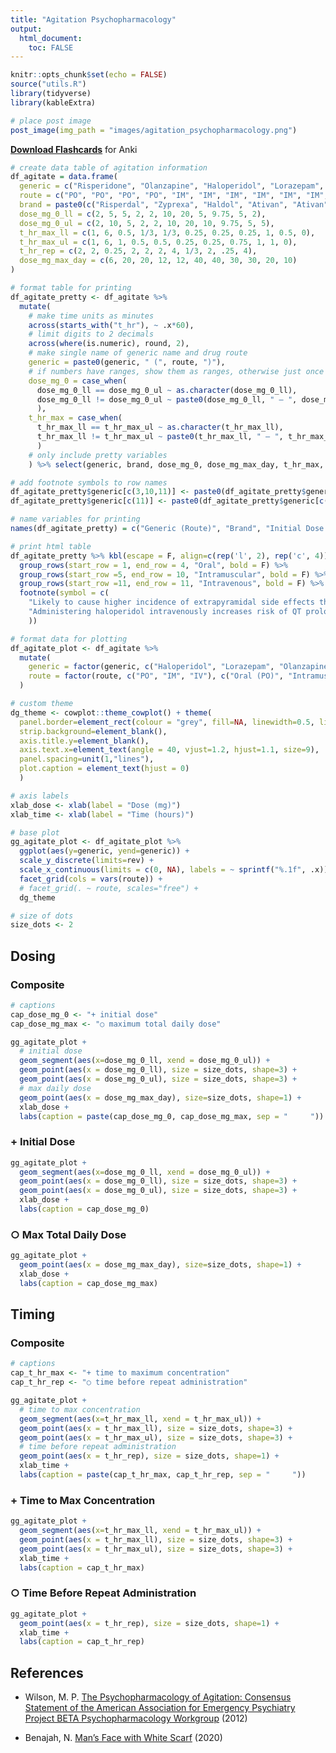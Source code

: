```yaml
---
title: "Agitation Psychopharmacology"
output:
  html_document:
    toc: FALSE
---
```


```r
knitr::opts_chunk$set(echo = FALSE)
source("utils.R")
library(tidyverse)
library(kableExtra)
```

```r
# place post image
post_image(img_path = "images/agitation_psychopharmacology.png")
```

**[Download Flashcards](flashcards/agitation_psychopharmacology.apkg)** for Anki

```r
# create data table of agitation information
df_agitate = data.frame(
  generic = c("Risperidone", "Olanzapine", "Haloperidol", "Lorazepam", "Lorazepam", "Ziprasidone", "Ziprasidone", "Olanzapine", "Aripiprazole", "Haloperidol", "Haloperidol"),
  route = c("PO", "PO", "PO", "PO", "IM", "IM", "IM", "IM", "IM", "IM", "IV"),
  brand = paste0(c("Risperdal", "Zyprexa", "Haldol", "Ativan", "Ativan", "Geodon", "Geodon", "Zyprexa", "Abilify", "Haldol", "Haldol"),"<sup>®</sup>"),
  dose_mg_0_ll = c(2, 5, 5, 2, 2, 10, 20, 5, 9.75, 5, 2),
  dose_mg_0_ul = c(2, 10, 5, 2, 2, 10, 20, 10, 9.75, 5, 5),
  t_hr_max_ll = c(1, 6, 0.5, 1/3, 1/3, 0.25, 0.25, 0.25, 1, 0.5, 0),
  t_hr_max_ul = c(1, 6, 1, 0.5, 0.5, 0.25, 0.25, 0.75, 1, 1, 0),
  t_hr_rep = c(2, 2, 0.25, 2, 2, 2, 4, 1/3, 2, .25, 4),
  dose_mg_max_day = c(6, 20, 20, 12, 12, 40, 40, 30, 30, 20, 10)
)
```

```r
# format table for printing
df_agitate_pretty <- df_agitate %>% 
  mutate(
    # make time units as minutes
    across(starts_with("t_hr"), ~ .x*60),
    # limit digits to 2 decimals
    across(where(is.numeric), round, 2),
    # make single name of generic name and drug route
    generic = paste0(generic, " (", route, ")"),
    # if numbers have ranges, show them as ranges, otherwise just once
    dose_mg_0 = case_when(
      dose_mg_0_ll == dose_mg_0_ul ~ as.character(dose_mg_0_ll),
      dose_mg_0_ll != dose_mg_0_ul ~ paste0(dose_mg_0_ll, " – ", dose_mg_0_ul)
      ),
    t_hr_max = case_when(
      t_hr_max_ll == t_hr_max_ul ~ as.character(t_hr_max_ll),
      t_hr_max_ll != t_hr_max_ul ~ paste0(t_hr_max_ll, " – ", t_hr_max_ul)
      )
    # only include pretty variables
    ) %>% select(generic, brand, dose_mg_0, dose_mg_max_day, t_hr_max, t_hr_rep)

# add footnote symbols to row names
df_agitate_pretty$generic[c(3,10,11)] <- paste0(df_agitate_pretty$generic[c(3,10,11)],footnote_marker_symbol(1))
df_agitate_pretty$generic[c(11)] <- paste0(df_agitate_pretty$generic[c(11)],footnote_marker_symbol(2))

# name variables for printing
names(df_agitate_pretty) = c("Generic (Route)", "Brand", "Initial Dose (mg)", "Max Total Daily Dose (mg)", "Time to Max Concentration (min)", "Time Before Repeat Administration (min)")

# print html table
df_agitate_pretty %>% kbl(escape = F, align=c(rep('l', 2), rep('c', 4))) %>% kable_styling() %>% 
  group_rows(start_row = 1, end_row = 4, "Oral", bold = F) %>% 
  group_rows(start_row =5, end_row = 10, "Intramuscular", bold = F) %>% 
  group_rows(start_row =11, end_row = 11, "Intravenous", bold = F) %>% 
  footnote(symbol = c(
    "Likely to cause higher incidence of extrapyramidal side effects than other recommended drugs",
    "Administering haloperidol intravenously increases risk of QT prolongation. Avoid if possible, especially in patients w/ borderline QT or taking other medication that can prolong QT. If given IV, limit dose and provide cardiac monitoring."
    ))
```

```r
# format data for plotting
df_agitate_plot <- df_agitate %>% 
  mutate(
    generic = factor(generic, c("Haloperidol", "Lorazepam", "Olanzapine", "Ziprasidone", "Risperidone", "Aripiprazole")),
    route = factor(route, c("PO", "IM", "IV"), c("Oral (PO)", "Intramuscular (IM)", "Intravenous (IV)"))
  )

# custom theme
dg_theme <- cowplot::theme_cowplot() + theme(
  panel.border=element_rect(colour = "grey", fill=NA, linewidth=0.5, linetype = 3),
  strip.background=element_blank(),
  axis.title.y=element_blank(),
  axis.text.x=element_text(angle = 40, vjust=1.2, hjust=1.1, size=9),
  panel.spacing=unit(1,"lines"),
  plot.caption = element_text(hjust = 0)
  )

# axis labels
xlab_dose <- xlab(label = "Dose (mg)")
xlab_time <- xlab(label = "Time (hours)")

# base plot
gg_agitate_plot <- df_agitate_plot %>% 
  ggplot(aes(y=generic, yend=generic)) +
  scale_y_discrete(limits=rev) +
  scale_x_continuous(limits = c(0, NA), labels = ~ sprintf("%.1f", .x)) +
  facet_grid(cols = vars(route)) +
  # facet_grid(. ~ route, scales="free") +
  dg_theme

# size of dots
size_dots <- 2
```

## Dosing {.tabset}

### Composite

```r
# captions
cap_dose_mg_0 <- "+ initial dose"
cap_dose_mg_max <- "○ maximum total daily dose"

gg_agitate_plot +
  # initial dose
  geom_segment(aes(x=dose_mg_0_ll, xend = dose_mg_0_ul)) +
  geom_point(aes(x = dose_mg_0_ll), size = size_dots, shape=3) +
  geom_point(aes(x = dose_mg_0_ul), size = size_dots, shape=3) +
  # max daily dose
  geom_point(aes(x = dose_mg_max_day), size=size_dots, shape=1) +
  xlab_dose +
  labs(caption = paste(cap_dose_mg_0, cap_dose_mg_max, sep = "     "))
```

### + Initial Dose

```r
gg_agitate_plot +
  geom_segment(aes(x=dose_mg_0_ll, xend = dose_mg_0_ul)) +
  geom_point(aes(x = dose_mg_0_ll), size = size_dots, shape=3) +
  geom_point(aes(x = dose_mg_0_ul), size = size_dots, shape=3) +
  xlab_dose +
  labs(caption = cap_dose_mg_0)
```

### ○ Max Total Daily Dose

```r
gg_agitate_plot + 
  geom_point(aes(x = dose_mg_max_day), size=size_dots, shape=1) + 
  xlab_dose +
  labs(caption = cap_dose_mg_max)
```

## Timing {.tabset}

### Composite

```r
# captions
cap_t_hr_max <- "+ time to maximum concentration"
cap_t_hr_rep <- "○ time before repeat administration"

gg_agitate_plot +
  # time to max concentration
  geom_segment(aes(x=t_hr_max_ll, xend = t_hr_max_ul)) +
  geom_point(aes(x = t_hr_max_ll), size = size_dots, shape=3) +
  geom_point(aes(x = t_hr_max_ul), size = size_dots, shape=3) +
  # time before repeat administration
  geom_point(aes(x = t_hr_rep), size = size_dots, shape=1) +
  xlab_time +
  labs(caption = paste(cap_t_hr_max, cap_t_hr_rep, sep = "     "))
```

### + Time to Max Concentration

```r
gg_agitate_plot +
  geom_segment(aes(x=t_hr_max_ll, xend = t_hr_max_ul)) +
  geom_point(aes(x = t_hr_max_ll), size = size_dots, shape=3) +
  geom_point(aes(x = t_hr_max_ul), size = size_dots, shape=3) +
  xlab_time +
  labs(caption = cap_t_hr_max)
```

### ○ Time Before Repeat Administration

```r
gg_agitate_plot + 
  geom_point(aes(x = t_hr_rep), size = size_dots, shape=1) + 
  xlab_time +
  labs(caption = cap_t_hr_rep)
```

## 

## References

* Wilson, M. P. <a href="https://doi.org/10.5811/westjem.2011.9.6866">The Psychopharmacology of Agitation: Consensus Statement of the American Association for Emergency Psychiatry Project BETA Psychopharmacology Workgroup</a> (2012)

* Benajah, N. <a href="https://unsplash.com/photos/mans-face-with-white-scarf-5_gku5Usbzk">Man’s Face with White Scarf</a> (2020)
